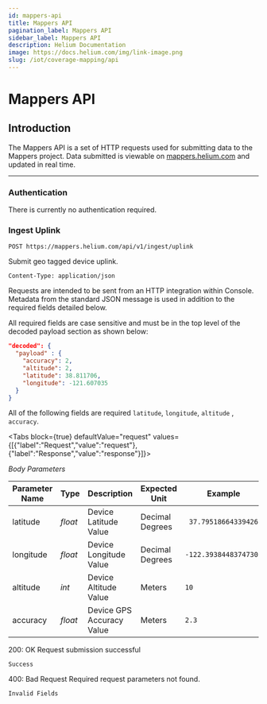 ```yaml
---
id: mappers-api
title: Mappers API
pagination_label: Mappers API
sidebar_label: Mappers API
description: Helium Documentation
image: https://docs.helium.com/img/link-image.png
slug: /iot/coverage-mapping/api
---
```


# Mappers API


## Introduction

The Mappers API is a set of HTTP requests used for submitting data to the Mappers project. Data
submitted is viewable on [mappers.helium.com](https://mappers.helium.com) and updated in real time.

---

### Authentication

There is currently no authentication required.

### Ingest Uplink

```
POST https://mappers.helium.com/api/v1/ingest/uplink
```

Submit geo tagged device uplink.

`Content-Type: application/json`

Requests are intended to be sent from an HTTP integration within Console. Metadata from the standard
JSON message is used in addition to the required fields detailed below.

All required fields are case sensitive and must be in the top level of the decoded payload section
as shown below:

```json
"decoded": {
  "payload" : {
    "accuracy": 2,
    "altitude": 2,
    "latitude": 38.811706,
    "longitude": -121.607035
  }
}
```

All of the following fields are required `latitude`, `longitude`, `altitude` , `accuracy`.

<Tabs
  block={true}
  defaultValue="request"
  values={[{"label":"Request","value":"request"},{"label":"Response","value":"response"}]}>
<TabItem value="request">

_Body Parameters_

| Parameter Name | Type    | Description               | Expected Unit   | Example               |
| -------------- | ------- | ------------------------- | --------------- | --------------------- |
| latitude       | _float_ | Device Latitude Value     | Decimal Degrees | ` 37.79518664339426`  |
| longitude      | _float_ | Device Longitude Value    | Decimal Degrees | `-122.39384483747301` |
| altitude       | _int_   | Device Altitude Value     | Meters          | `10`                  |
| accuracy       | _float_ | Device GPS Accuracy Value | Meters          | `2.3`                 |

</TabItem>
<TabItem value="response">

200: OK Request submission successful

```
Success
```

400: Bad Request Required request parameters not found.

```
Invalid Fields
```

</TabItem>
</Tabs>
